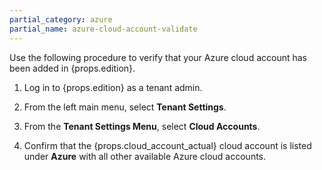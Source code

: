 ```yaml
---
partial_category: azure
partial_name: azure-cloud-account-validate
---
```


Use the following procedure to verify that your Azure cloud account has been added in {props.edition}.

1. Log in to {props.edition} as a tenant admin.

2. From the left main menu, select **Tenant Settings**.

3. From the **Tenant Settings Menu**, select **Cloud Accounts**.

4. Confirm that the {props.cloud_account_actual} cloud account is listed under **Azure** with all other available Azure cloud accounts.